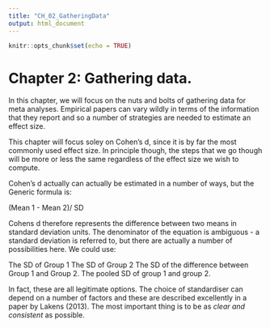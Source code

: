 ```yaml
---
title: "CH_02_GatheringData"
output: html_document
---
```


```r
knitr::opts_chunk$set(echo = TRUE)
```

# Chapter 2: Gathering data.

In this chapter, we will focus on the nuts and bolts of gathering data for meta analyses.  Empirical papers can vary wildly in terms of the information that they report and so a number of strategies are needed to estimate an effect size.

This chapter will focus soley on Cohen's d, since it is by far the most commonly used effect size. In principle though, the steps that we go though will be more or less the same regardless of the effect size we wish to compute.

Cohen's d actually can actually be estimated in a number of ways, but the Generic formula is:

(Mean 1 - Mean 2)/ SD

Cohens d therefore represents the difference between two means in standard deviation units. The denominator of the equation is ambiguous - a standard deviation is referred to, but there are actually a number of possibilities here. We could use:

The SD of Group 1
The SD of Group 2
The SD of the difference between Group 1 and Group 2.
The pooled SD of group 1 and group 2.

In fact, these are all legitimate options. The choice of standardiser can depend on a number of factors and these are described excellently in a paper by Lakens (2013). The most important thing is to be as *clear and consistent* as possible.




